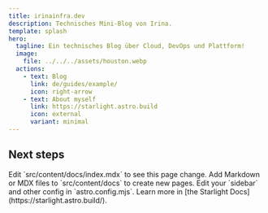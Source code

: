 ```yaml
---
title: irinainfra.dev
description: Technisches Mini-Blog von Irina.
template: splash
hero:
  tagline: Ein technisches Blog über Cloud, DevOps und Plattform!
  image:
    file: ../../../assets/houston.webp
  actions:
    - text: Blog
      link: de/guides/example/
      icon: right-arrow
    - text: About myself
      link: https://starlight.astro.build
      icon: external
      variant: minimal
---
```



## Next steps

<CardGrid stagger>
	<Card title="Update content" icon="pencil">
		Edit `src/content/docs/index.mdx` to see this page change.
	</Card>
	<Card title="Add new content" icon="add-document">
		Add Markdown or MDX files to `src/content/docs` to create new pages.
	</Card>
	<Card title="Configure your site" icon="setting">
		Edit your `sidebar` and other config in `astro.config.mjs`.
	</Card>
	<Card title="Read the docs" icon="open-book">
		Learn more in [the Starlight Docs](https://starlight.astro.build/).
	</Card>
</CardGrid>
